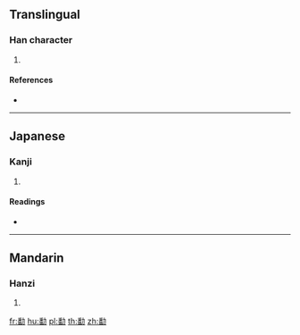 ==Translingual==

===Han character===
{{Han char|rn=19|rad=力|as=12|sn=14|four=24627|canj=HWKS|ids=⿰番力}}

# {{defn|Han|sort=力12}}

====References====
* {{Han ref|kx=0149.210|dkj=02444|dj=0337.130|hdz=10380.150|uh=52EB|ud=21227|bh=E144|bd=57668}}

----

==Japanese==

===Kanji===
{{ja-kanji|grade=|rs=力12}}

# {{defn|lang=ja|sort=力12}}

====Readings====
* {{ja-readings|on=[[はん]] (han), [[ほん]] (hon)|kun=[[すこやか]] (sukoyaka)}}

----

==Mandarin==

===Hanzi===
{{cmn-hanzi|pin=[[fán]] ([[fan2]])|wg=fan<sup>2</sup>}}

# {{defn|lang=cmn|sort=力12}}

[[fr:勫]]
[[hu:勫]]
[[pl:勫]]
[[th:勫]]
[[zh:勫]]